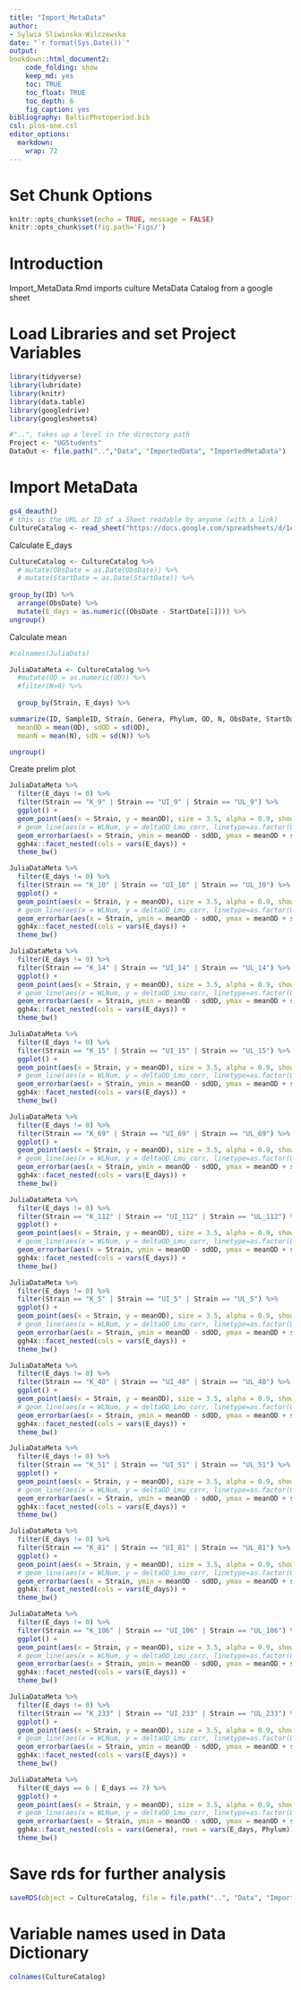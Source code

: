 ```yaml
---
title: "Import_MetaData"
author:
- Sylwia Sliwinska-Wilczewska
date: "`r format(Sys.Date())`"
output:
bookdown::html_document2:
    code_folding: show
    keep_md: yes
    toc: TRUE
    toc_float: TRUE
    toc_depth: 6
    fig_caption: yes
bibliography: BalticPhotoperiod.bib
csl: plos-one.csl
editor_options: 
  markdown: 
    wrap: 72
---
```


# Set Chunk Options

```r
knitr::opts_chunk$set(echo = TRUE, message = FALSE)
knitr::opts_chunk$set(fig.path='Figs/')
```

# Introduction

Import_MetaData.Rmd imports culture MetaData Catalog from a google sheet 

# Load Libraries and set Project Variables

```r
library(tidyverse)
library(lubridate)
library(knitr)
library(data.table)
library(googledrive)
library(googlesheets4)
```

```r
#"..", takes up a level in the directory path
Project <- "UGStudents"
DataOut <- file.path("..","Data", "ImportedData", "ImportedMetaData")


```

# Import MetaData 

```r
gs4_deauth()
# this is the URL or ID of a Sheet readable by anyone (with a link)
CultureCatalog <- read_sheet("https://docs.google.com/spreadsheets/d/1erH31l08CzHM8I8y5ox_ENy8NMnP2yph8PivWBQEZrA/edit?gid=886344930#gid=886344930") 

```

Calculate E_days
```r
CultureCatalog <- CultureCatalog %>%
  # mutate(ObsDate = as.Date(ObsDate)) %>% 
  # mutate(StartDate = as.Date(StartDate)) %>% 
  
group_by(ID) %>%
  arrange(ObsDate) %>%
  mutate(E_days = as.numeric((ObsDate - StartDate[1]))) %>%
ungroup()  
```

Calculate mean
```r
#colnames(JuliaData)

JuliaDataMeta <- CultureCatalog %>%
  #mutate(OD = as.numeric(OD)) %>% 
  #filter(N>0) %>% 
  
  group_by(Strain, E_days) %>%

summarize(ID, SampleID, Strain, Genera, Phylum, OD, N, ObsDate, StartDate, E_days,
  meanOD = mean(OD), sdOD = sd(OD),
  meanN = mean(N), sdN = sd(N)) %>%

ungroup() 
```


Create prelim plot
```r
JuliaDataMeta %>%
  filter(E_days != 0) %>%
  filter(Strain == "K_9" | Strain == "UI_9" | Strain == "UL_9") %>%
  ggplot() +
  geom_point(aes(x = Strain, y = meanOD), size = 3.5, alpha = 0.9, show.legend = T) +
  # geom_line(aes(x = WLNum, y = deltaOD_Lmu_corr, linetype=as.factor(O2)), size = 1, alpha = 0.9, show.legend = T) +
  geom_errorbar(aes(x = Strain, ymin = meanOD - sdOD, ymax = meanOD + sdOD), width=0, size=0.3, show.legend = F) +
  ggh4x::facet_nested(cols = vars(E_days)) +
  theme_bw()

JuliaDataMeta %>%
  filter(E_days != 0) %>% 
  filter(Strain == "K_10" | Strain == "UI_10" | Strain == "UL_10") %>% 
  ggplot() +
  geom_point(aes(x = Strain, y = meanOD), size = 3.5, alpha = 0.9, show.legend = T) +
  # geom_line(aes(x = WLNum, y = deltaOD_Lmu_corr, linetype=as.factor(O2)), size = 1, alpha = 0.9, show.legend = T) +
  geom_errorbar(aes(x = Strain, ymin = meanOD - sdOD, ymax = meanOD + sdOD), width=0, size=0.3, show.legend = F) +
  ggh4x::facet_nested(cols = vars(E_days)) +
  theme_bw()

JuliaDataMeta %>%
  filter(E_days != 0) %>% 
  filter(Strain == "K_14" | Strain == "UI_14" | Strain == "UL_14") %>% 
  ggplot() +
  geom_point(aes(x = Strain, y = meanOD), size = 3.5, alpha = 0.9, show.legend = T) +
  # geom_line(aes(x = WLNum, y = deltaOD_Lmu_corr, linetype=as.factor(O2)), size = 1, alpha = 0.9, show.legend = T) +
  geom_errorbar(aes(x = Strain, ymin = meanOD - sdOD, ymax = meanOD + sdOD), width=0, size=0.3, show.legend = F) +
  ggh4x::facet_nested(cols = vars(E_days)) +
  theme_bw()

JuliaDataMeta %>%
  filter(E_days != 0) %>% 
  filter(Strain == "K_15" | Strain == "UI_15" | Strain == "UL_15") %>% 
  ggplot() +
  geom_point(aes(x = Strain, y = meanOD), size = 3.5, alpha = 0.9, show.legend = T) +
  # geom_line(aes(x = WLNum, y = deltaOD_Lmu_corr, linetype=as.factor(O2)), size = 1, alpha = 0.9, show.legend = T) +
  geom_errorbar(aes(x = Strain, ymin = meanOD - sdOD, ymax = meanOD + sdOD), width=0, size=0.3, show.legend = F) +
  ggh4x::facet_nested(cols = vars(E_days)) +
  theme_bw()

JuliaDataMeta %>%
  filter(E_days != 0) %>% 
  filter(Strain == "K_69" | Strain == "UI_69" | Strain == "UL_69") %>% 
  ggplot() +
  geom_point(aes(x = Strain, y = meanOD), size = 3.5, alpha = 0.9, show.legend = T) +
  # geom_line(aes(x = WLNum, y = deltaOD_Lmu_corr, linetype=as.factor(O2)), size = 1, alpha = 0.9, show.legend = T) +
  geom_errorbar(aes(x = Strain, ymin = meanOD - sdOD, ymax = meanOD + sdOD), width=0, size=0.3, show.legend = F) +
  ggh4x::facet_nested(cols = vars(E_days)) +
  theme_bw()

JuliaDataMeta %>%
  filter(E_days != 0) %>% 
  filter(Strain == "K_112" | Strain == "UI_112" | Strain == "UL_112") %>% 
  ggplot() +
  geom_point(aes(x = Strain, y = meanOD), size = 3.5, alpha = 0.9, show.legend = T) +
  # geom_line(aes(x = WLNum, y = deltaOD_Lmu_corr, linetype=as.factor(O2)), size = 1, alpha = 0.9, show.legend = T) +
  geom_errorbar(aes(x = Strain, ymin = meanOD - sdOD, ymax = meanOD + sdOD), width=0, size=0.3, show.legend = F) +
  ggh4x::facet_nested(cols = vars(E_days)) +
  theme_bw()

JuliaDataMeta %>%
  filter(E_days != 0) %>% 
  filter(Strain == "K_5" | Strain == "UI_5" | Strain == "UL_5") %>% 
  ggplot() +
  geom_point(aes(x = Strain, y = meanOD), size = 3.5, alpha = 0.9, show.legend = T) +
  # geom_line(aes(x = WLNum, y = deltaOD_Lmu_corr, linetype=as.factor(O2)), size = 1, alpha = 0.9, show.legend = T) +
  geom_errorbar(aes(x = Strain, ymin = meanOD - sdOD, ymax = meanOD + sdOD), width=0, size=0.3, show.legend = F) +
  ggh4x::facet_nested(cols = vars(E_days)) +
  theme_bw()

JuliaDataMeta %>%
  filter(E_days != 0) %>% 
  filter(Strain == "K_40" | Strain == "UI_40" | Strain == "UL_40") %>% 
  ggplot() +
  geom_point(aes(x = Strain, y = meanOD), size = 3.5, alpha = 0.9, show.legend = T) +
  # geom_line(aes(x = WLNum, y = deltaOD_Lmu_corr, linetype=as.factor(O2)), size = 1, alpha = 0.9, show.legend = T) +
  geom_errorbar(aes(x = Strain, ymin = meanOD - sdOD, ymax = meanOD + sdOD), width=0, size=0.3, show.legend = F) +
  ggh4x::facet_nested(cols = vars(E_days)) +
  theme_bw()

JuliaDataMeta %>%
  filter(E_days != 0) %>% 
  filter(Strain == "K_51" | Strain == "UI_51" | Strain == "UL_51") %>% 
  ggplot() +
  geom_point(aes(x = Strain, y = meanOD), size = 3.5, alpha = 0.9, show.legend = T) +
  # geom_line(aes(x = WLNum, y = deltaOD_Lmu_corr, linetype=as.factor(O2)), size = 1, alpha = 0.9, show.legend = T) +
  geom_errorbar(aes(x = Strain, ymin = meanOD - sdOD, ymax = meanOD + sdOD), width=0, size=0.3, show.legend = F) +
  ggh4x::facet_nested(cols = vars(E_days)) +
  theme_bw()

JuliaDataMeta %>%
  filter(E_days != 0) %>% 
  filter(Strain == "K_81" | Strain == "UI_81" | Strain == "UL_81") %>% 
  ggplot() +
  geom_point(aes(x = Strain, y = meanOD), size = 3.5, alpha = 0.9, show.legend = T) +
  # geom_line(aes(x = WLNum, y = deltaOD_Lmu_corr, linetype=as.factor(O2)), size = 1, alpha = 0.9, show.legend = T) +
  geom_errorbar(aes(x = Strain, ymin = meanOD - sdOD, ymax = meanOD + sdOD), width=0, size=0.3, show.legend = F) +
  ggh4x::facet_nested(cols = vars(E_days)) +
  theme_bw()

JuliaDataMeta %>%
  filter(E_days != 0) %>%
  filter(Strain == "K_106" | Strain == "UI_106" | Strain == "UL_106") %>%
  ggplot() +
  geom_point(aes(x = Strain, y = meanOD), size = 3.5, alpha = 0.9, show.legend = T) +
  # geom_line(aes(x = WLNum, y = deltaOD_Lmu_corr, linetype=as.factor(O2)), size = 1, alpha = 0.9, show.legend = T) +
  geom_errorbar(aes(x = Strain, ymin = meanOD - sdOD, ymax = meanOD + sdOD), width=0, size=0.3, show.legend = F) +
  ggh4x::facet_nested(cols = vars(E_days)) +
  theme_bw()

JuliaDataMeta %>%
  filter(E_days != 0) %>% 
  filter(Strain == "K_233" | Strain == "UI_233" | Strain == "UL_233") %>% 
  ggplot() +
  geom_point(aes(x = Strain, y = meanOD), size = 3.5, alpha = 0.9, show.legend = T) +
  # geom_line(aes(x = WLNum, y = deltaOD_Lmu_corr, linetype=as.factor(O2)), size = 1, alpha = 0.9, show.legend = T) +
  geom_errorbar(aes(x = Strain, ymin = meanOD - sdOD, ymax = meanOD + sdOD), width=0, size=0.3, show.legend = F) +
  ggh4x::facet_nested(cols = vars(E_days)) +
  theme_bw()
```
```r
JuliaDataMeta %>%
  filter(E_days == 6 | E_days == 7) %>% 
  ggplot() +
  geom_point(aes(x = Strain, y = meanOD), size = 3.5, alpha = 0.9, show.legend = T) +
  # geom_line(aes(x = WLNum, y = deltaOD_Lmu_corr, linetype=as.factor(O2)), size = 1, alpha = 0.9, show.legend = T) +
  geom_errorbar(aes(x = Strain, ymin = meanOD - sdOD, ymax = meanOD + sdOD), width=0, size=0.3, show.legend = F) +
  ggh4x::facet_nested(cols = vars(Genera), rows = vars(E_days, Phylum)) +
  theme_bw()
```





# Save rds for further analysis

```r
saveRDS(object = CultureCatalog, file = file.path("..", "Data", "ImportedData", "ImportedMetaData", "CultureCatalog.Rds"), compress = "xz")
```

# Variable names used in Data Dictionary

```r
colnames(CultureCatalog)
```



